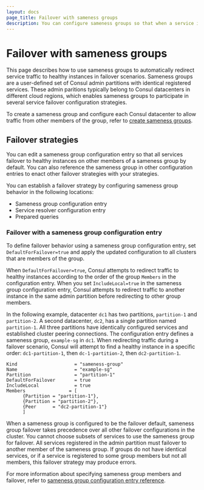 ```yaml
---
layout: docs
page_title: Failover with sameness groups
description: You can configure sameness groups so that when a service instance fails, traffic automatically routes to an identical service instance. Learn how to use sameness groups to create a failover strategy for deployments with multiple datacenters and cluster peering connections.
---
```


# Failover with sameness groups

This page describes how to use sameness groups to automatically redirect service traffic to healthy instances in failover scenarios. Sameness groups are a user-defined set of Consul admin partitions with identical registered services. These admin paritions typically belong to Consul datacenters in different cloud regions, which enables sameness groups to participate in several service failover configuration strategies.

To create a sameness group and configure each Consul datacenter to allow traffic from other members of the group, refer to [create sameness groups](/consul/docs/connect/cluster-peering/usage/create-sameness-groups).

## Failover strategies

You can edit a sameness group configuration entry so that all services failover to healthy instances on other members of a sameness group by default. You can also reference the sameness group in other configuration entries to enact other failover strategies with your strategies. 

You can establish a failover strategy by configuring sameness group behavior in the following locations:

- Sameness group configuration entry
- Service resolver configuration entry
- Prepared queries

### Failover with a sameness group configuration entry

To define failover behavior using a sameness group configuration entry, set `DefaultForFailover=true` and apply the updated configuration to all clusters that are members of the group.

When `DefaultForFailover=true`, Consul attempts to redirect traffic to healthy instances according to the order of the group `Members` in the configuration entry. When you set `IncludeLocal=true` in the sameness group configuration entry, Consul attempts to redirect traffic to another instance in the same admin partition before redirecting to other group members.

In the following example, datacenter `dc1` has two partitions, `partition-1` and `partition-2`. A second datacenter, `dc2`, has a single partition named `partition-1`. All three partitions have identically configured services and established cluster peering connections. The configuration entry defines a sameness group, `example-sg` in `dc1`. When redirecting traffic during a failover scenario, Consul will attempt to find a healthy instance in a specific order: `dc1-partition-1`, then `dc-1-partition-2`, then `dc2-partition-1`.

<Tabs>

<Tab heading="HCL" group="HCL">

```hcl
Kind                     = "sameness-group"  
Name                     = "example-sg"
Partition                = "partition-1" 
DefaultForFailover       = true
IncludeLocal             = true
Members                = [
      {Partition = "partition-1"},
      {Partition = "partition-2"},
      {Peer      = "dc2-partition-1"}
      ]
```

</Tab>

When a sameness group is configured to be the failover default, sameness group failover takes precedence over all other failover configurations in the cluster. You cannot choose subsets of services to use the sameness group for failover. All services registered in the admin partition must failover to another member of the sameness group. If groups do not have identical services, or if a service is registered to some group members but not all members, this failover strategy may produce errors.

For more information about specifying sameness group members and failover, refer to [sameness group configuration entry reference](/consul/docs/connects/config-entries/sameness-group).